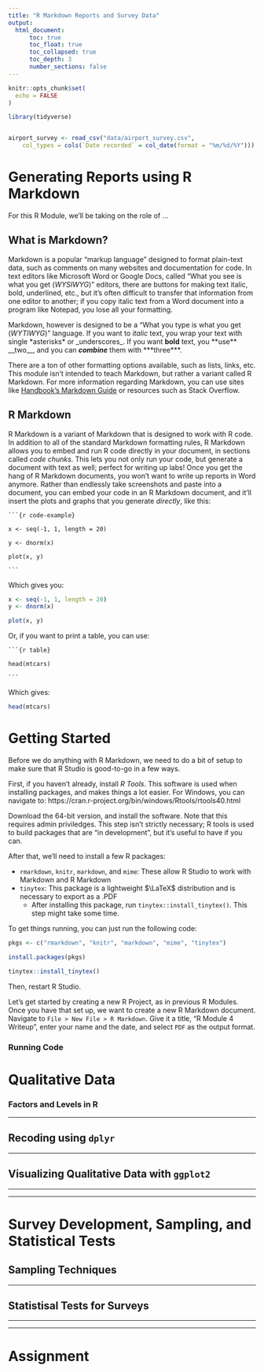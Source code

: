 ```yaml
---
title: "R Markdown Reports and Survey Data"
output:
  html_document:
      toc: true
      toc_float: true
      toc_collapsed: true
      toc_depth: 3
      number_sections: false
---
```


```r

knitr::opts_chunk$set(
  echo = FALSE
)

library(tidyverse)


airport_survey <- read_csv("data/airport_survey.csv", 
    col_types = cols(`Date recorded` = col_date(format = "%m/%d/%Y")))


```



# Generating Reports using R Markdown

For this R Module, we'll be taking on the role of ...

## What is Markdown?

Markdown is a popular "markup language" designed to format plain-text data, such as comments on many websites and documentation for code. In text editors like Microsoft Word or Google Docs, called "What you see is what you get (*WYSIWYG*)" editors, there are buttons for making text italic, bold, underlined, etc., but it's often difficult to transfer that information from one editor to another; if you copy italic text from a Word document into a program like Notepad, you lose all your formatting. 

Markdown, however is designed to be a "What you type is what you get (*WYTIWYG*)" language. If you want to *italic* text, you wrap your text with single \*asterisks\* or \_underscores\_. If you want **bold** text, you \*\*use\*\* \_\_two\_\_, and you can ***combine*** them with \*\*\*three\*\*\*.

There are a ton of other formatting options available, such as lists, links, etc. This module isn't intended to teach Markdown, but rather a variant called R Markdown. For more information regarding Markdown, you can use sites like [Handbook's Markdown Guide](https://about.gitlab.com/handbook/markdown-guide/) or resources such as Stack Overflow.

## R Markdown

R Markdown is a variant of Markdown that is designed to work with R code. In addition to all of the standard Markdown formatting rules, R Markdown allows you to embed and run R code directly in your document, in sections called *code chunks*. This lets you not only run your code, but generate a document with text as well; perfect for writing up labs! Once you get the hang of R Markdown documents, you won't want to write up reports in Word anymore. Rather than endlessly take screenshots and paste into a document, you can embed your code in an R Markdown document, and it'll insert the plots and graphs that you generate *directly*, like this:

<pre><code>```{r code-example}

x <- seq(-1, 1, length = 20)

y <- dnorm(x)

plot(x, y)

```</code></pre>

Which gives you:


```r
x <- seq(-1, 1, length = 20)
y <- dnorm(x)

plot(x, y)

```

Or, if you want to print a table, you can use:

<pre><code>```{r table}

head(mtcars)

```</code></pre>

Which gives:

```r

head(mtcars)

```


# Getting Started

Before we do anything with R Markdown, we need to do a bit of setup to make sure that R Studio is good-to-go in a few ways. 

First, if you haven't already, install *R Tools*. This software is used when installing packages, and makes things a lot easier. For Windows, you can navigate to:
  https://cran.r-project.org/bin/windows/Rtools/rtools40.html

Download the 64-bit version, and install the software. Note that this requires admin priviledges. This step isn't strictly necessary; R tools is used to build packages that are "in development", but it's useful to have if you can.

After that, we'll need to install a few R packages:

  - `rmarkdown`, `knitr`, `markdown`, and `mime`: These allow R Studio to work with Markdown and R Markdown
  - `tinytex`: This package is a lightweight $\LaTeX$ distribution and is necessary to export as a .PDF
    - After installing this package, run `tinytex::install_tinytex()`. This step might take some time. 
  

To get things running, you can just run the following code:

```r
pkgs <- c("rmarkdown", "knitr", "markdown", "mime", "tinytex")

install.packages(pkgs)

tinytex::install_tinytex()

```

Then, restart R Studio.


Let's get started by creating a new R Project, as in previous R Modules. Once you have that set up, we want to create a new R Markdown document. Navigate to `File > New File > R Markdown`. Give it a title, "R Module 4 Writeup", enter your name and the date, and select `PDF` as the output format. 



### Running Code



# Qualitative Data

### Factors and Levels in R

***

## Recoding using `dplyr`


***

## Visualizing Qualitative Data with `ggplot2`

***
***


# Survey Development, Sampling, and Statistical Tests

## Sampling Techniques

***


## Statistisal Tests for Surveys

***
***


# Assignment